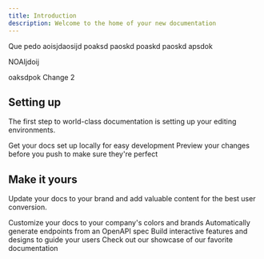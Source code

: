```yaml
---
title: Introduction
description: Welcome to the home of your new documentation
---
```


Que pedo
aoisjdaosijd
poaksd
paoskd
poaskd
paoskd
apsdok

NOAIjdoij

oaksdpok Change 2

## Setting up

The first step to world-class documentation is setting up your editing environments.

<Card title="Edit Your Docs" icon="pen-to-square" href="https://mintlify.com/docs/quickstart">
  Get your docs set up locally for easy development
</Card>

<Card title="Preview Changes" icon="image" href="https://mintlify.com/docs/development">
  Preview your changes before you push to make sure they're perfect
</Card>

## Make it yours

Update your docs to your brand and add valuable content for the best user conversion.

<Card title="Customize Style" icon="palette" href="https://mintlify.com/docs/settings/global">
  Customize your docs to your company's colors and brands
</Card>

<Card title="Reference APIs" icon="code" href="https://mintlify.com/docs/api-playground/openapi">
  Automatically generate endpoints from an OpenAPI spec
</Card>

<Card title="Add Components" icon="screwdriver-wrench" href="https://mintlify.com/docs/content/components/accordions">
  Build interactive features and designs to guide your users
</Card>

<Card title="Get Inspiration" icon="stars" href="https://mintlify.com/customers">
  Check out our showcase of our favorite documentation
</Card>